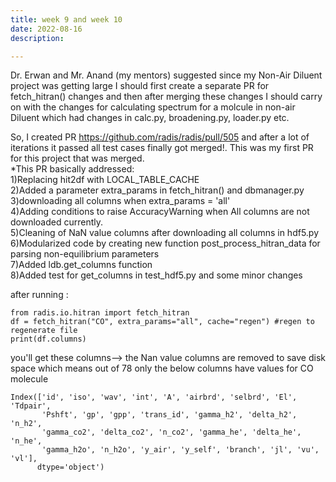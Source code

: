 ```yaml
---
title: week 9 and week 10
date: 2022-08-16
description: 

---
```


Dr. Erwan and Mr. Anand (my mentors) suggested since my Non-Air Diluent project was getting large I should first create a separate PR for
fetch_hitran() changes and then after merging these changes I should carry on with the changes for calculating spectrum for a molcule in non-air Diluent
which had changes in calc.py, broadening.py, loader.py etc.

So, I created PR https://github.com/radis/radis/pull/505  and after a lot of iterations it passed all test cases finally got merged!.
This was my first PR for this project that was merged.<br/>
*This PR basically addressed:<br/>
  1)Replacing hit2df with LOCAL_TABLE_CACHE<br/>
  2)Added a parameter extra_params in fetch_hitran() and dbmanager.py<br/>
  3)downloading all columns when extra_params = 'all'<br/>
  4)Adding conditions to raise AccuracyWarning when All columns are not downloaded currently.<br/>
  5)Cleaning of NaN value columns after downloading all columns in hdf5.py<br/>
  6)Modularized code by creating new function post_process_hitran_data for parsing non-equilibrium parameters<br/>
  7)Added ldb.get_columns function<br/>
  8)Added test for get_columns in test_hdf5.py and some minor changes<br/>


after running :
```
from radis.io.hitran import fetch_hitran
df = fetch_hitran("CO", extra_params="all", cache="regen") #regen to regenerate file
print(df.columns)
```
you'll get these columns--> the Nan value columns are removed to save disk space which means out of 78 only the below columns have values for
CO molecule
```
Index(['id', 'iso', 'wav', 'int', 'A', 'airbrd', 'selbrd', 'El', 'Tdpair',
       'Pshft', 'gp', 'gpp', 'trans_id', 'gamma_h2', 'delta_h2', 'n_h2',
       'gamma_co2', 'delta_co2', 'n_co2', 'gamma_he', 'delta_he', 'n_he',
       'gamma_h2o', 'n_h2o', 'y_air', 'y_self', 'branch', 'jl', 'vu', 'vl'],
      dtype='object')
```      